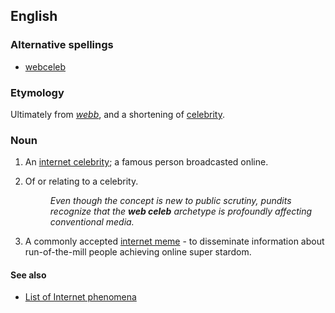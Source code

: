 ==English==

===Alternative spellings===
* [[webceleb]]

===Etymology===
Ultimately from {{OE.}} ''[[webb]]'', and a shortening of [[celebrity]].

===Noun===
{{en-noun|sg=[[web]] [[celeb]]}}

# {{colloquial}} An [[w:internet celebrity|internet celebrity]]; a famous person broadcasted online.
# {{colloquial|attributively}} Of or relating to a celebrity.
#:''Even though the concept is new to public scrutiny, pundits recognize that the '''web celeb''' archetype is profoundly affecting conventional media.''
# {{figurative|internet|slang}} A commonly accepted [[w:internet meme|internet meme]] - to disseminate information about run-of-the-mill people achieving online super stardom.

====See also====
* [[w:List of Internet phenomena|List of Internet phenomena]]